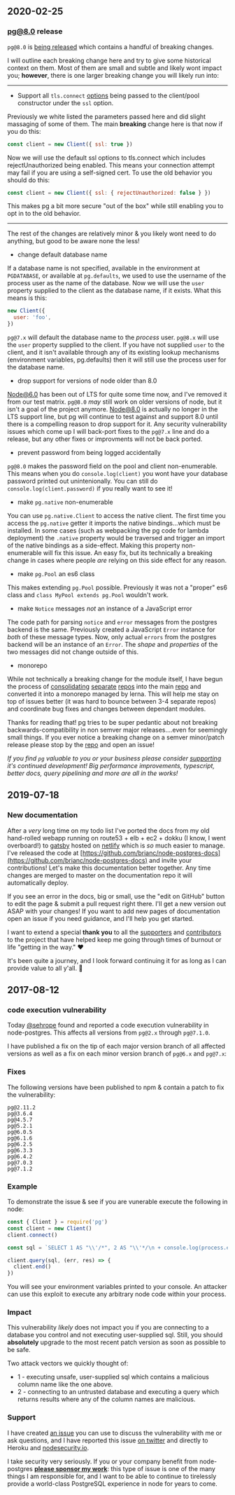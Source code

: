 
## 2020-02-25

### pg@8.0 release

`pg@8.0` is [being released](https://github.com/brianc/node-postgres/pull/2117) which contains a handful of breaking changes.

I will outline each breaking change here and try to give some historical context on them. Most of them are small and subtle and likely wont impact you; **however**, there is one larger breaking change you will likely run into:

---

- Support all `tls.connect` [options](https://nodejs.org/api/tls.html#tls_tls_connect_options_callback) being passed to the client/pool constructor under the `ssl` option.

Previously we white listed the parameters passed here and did slight massaging of some of them. The main **breaking** change here is that now if you do this:

```js
const client = new Client({ ssl: true })
```

<Alert>
  Now we will use the default ssl options to tls.connect which includes rejectUnauthorized being enabled. This means
  your connection attempt may fail if you are using a self-signed cert. To use the old behavior you should do this:
</Alert>

```js
const client = new Client({ ssl: { rejectUnauthorized: false } })
```

This makes pg a bit more secure "out of the box" while still enabling you to opt in to the old behavior.

---

The rest of the changes are relatively minor & you likely wont need to do anything, but good to be aware none the less!

- change default database name

If a database name is not specified, available in the environment at `PGDATABASE`, or available at `pg.defaults`, we used to use the username of the process user as the name of the database. Now we will use the `user` property supplied to the client as the database name, if it exists. What this means is this:

```jsx
new Client({
  user: 'foo',
})
```

`pg@7.x` will default the database name to the _process_ user. `pg@8.x` will use the `user` property supplied to the client. If you have not supplied `user` to the client, and it isn't available through any of its existing lookup mechanisms (environment variables, pg.defaults) then it will still use the process user for the database name.

- drop support for versions of node older than 8.0

Node@6.0 has been out of LTS for quite some time now, and I've removed it from our test matrix. `pg@8.0` _may_ still work on older versions of node, but it isn't a goal of the project anymore. Node@8.0 is actually no longer in the LTS support line, but pg will continue to test against and support 8.0 until there is a compelling reason to drop support for it. Any security vulnerability issues which come up I will back-port fixes to the `pg@7.x` line and do a release, but any other fixes or improvments will not be back ported.

- prevent password from being logged accidentally

`pg@8.0` makes the password field on the pool and client non-enumerable. This means when you do `console.log(client)` you wont have your database password printed out unintenionally. You can still do `console.log(client.password)` if you really want to see it!

- make `pg.native` non-enumerable

You can use `pg.native.Client` to access the native client. The first time you access the `pg.native` getter it imports the native bindings...which must be installed. In some cases (such as webpacking the pg code for lambda deployment) the `.native` property would be traversed and trigger an import of the native bindings as a side-effect. Making this property non-enumerable will fix this issue. An easy fix, but its technically a breaking change in cases where people _are_ relying on this side effect for any reason.

- make `pg.Pool` an es6 class

This makes extending `pg.Pool` possible. Previously it was not a "proper" es6 class and `class MyPool extends pg.Pool` wouldn't work.

- make `Notice` messages _not_ an instance of a JavaScript error

The code path for parsing `notice` and `error` messages from the postgres backend is the same. Previously created a JavaScript `Error` instance for _both_ of these message types. Now, only actual `errors` from the postgres backend will be an instance of an `Error`. The _shape_ and _properties_ of the two messages did not change outside of this.

- monorepo

While not technically a breaking change for the module itself, I have begun the process of [consolidating](https://github.com/brianc/node-pg-query-stream) [separate](https://github.com/brianc/node-pg-cursor/) [repos](https://github.com/brianc/node-pg-pool) into the main [repo](https://github.com/brianc/node-postgres) and converted it into a monorepo managed by lerna. This will help me stay on top of issues better (it was hard to bounce between 3-4 separate repos) and coordinate bug fixes and changes between dependant modules.

Thanks for reading that! pg tries to be super pedantic about not breaking backwards-compatibility in non semver major releases....even for seemingly small things. If you ever notice a breaking change on a semver minor/patch release please stop by the [repo](https://github.com/brianc/node-postgres) and open an issue!

_If you find `pg` valuable to you or your business please consider [supporting](http://github.com/sponsors/brianc) it's continued development! Big performance improvements, typescript, better docs, query pipelining and more are all in the works!_

## 2019-07-18

### New documentation

After a _very_ long time on my todo list I've ported the docs from my old hand-rolled webapp running on route53 + elb + ec2 + dokku (I know, I went overboard!) to [gatsby](https://www.gatsbyjs.org/) hosted on [netlify](https://www.netlify.com/) which is _so_ much easier to manage. I've released the code at [https://github.com/brianc/node-postgres-docs](https://github.com/brianc/node-postgres-docs) and invite your contributions! Let's make this documentation better together. Any time changes are merged to master on the documentation repo it will automatically deploy.

If you see an error in the docs, big or small, use the "edit on GitHub" button to edit the page & submit a pull request right there. I'll get a new version out ASAP with your changes! If you want to add new pages of documentation open an issue if you need guidance, and I'll help you get started.

I want to extend a special **thank you** to all the [supporters](https://github.com/brianc/node-postgres/blob/master/SPONSORS.md) and [contributors](https://github.com/brianc/node-postgres/graphs/contributors) to the project that have helped keep me going through times of burnout or life "getting in the way." ❤️

It's been quite a journey, and I look forward continuing it for as long as I can provide value to all y'all. 🤠

## 2017-08-12

### code execution vulnerability

Today [@sehrope](https://github.com/sehrope) found and reported a code execution vulnerability in node-postgres. This affects all versions from `pg@2.x` through `pg@7.1.0`.

I have published a fix on the tip of each major version branch of all affected versions as well as a fix on each minor version branch of `pg@6.x` and `pg@7.x`:

### Fixes

The following versions have been published to npm & contain a patch to fix the vulnerability:

```
pg@2.11.2
pg@3.6.4
pg@4.5.7
pg@5.2.1
pg@6.0.5
pg@6.1.6
pg@6.2.5
pg@6.3.3
pg@6.4.2
pg@7.0.3
pg@7.1.2
```

### Example

To demonstrate the issue & see if you are vunerable execute the following in node:

```js
const { Client } = require('pg')
const client = new Client()
client.connect()

const sql = `SELECT 1 AS "\\'/*", 2 AS "\\'*/\n + console.log(process.env)] = null;\n//"`

client.query(sql, (err, res) => {
  client.end()
})
```

You will see your environment variables printed to your console. An attacker can use this exploit to execute any arbitrary node code within your process.

### Impact

This vulnerability _likely_ does not impact you if you are connecting to a database you control and not executing user-supplied sql. Still, you should **absolutely** upgrade to the most recent patch version as soon as possible to be safe.

Two attack vectors we quickly thought of:

- 1 - executing unsafe, user-supplied sql which contains a malicious column name like the one above.
- 2 - connecting to an untrusted database and executing a query which returns results where any of the column names are malicious.

### Support

I have created [an issue](https://github.com/brianc/node-postgres/issues/1408) you can use to discuss the vulnerability with me or ask questions, and I have reported this issue [on twitter](https://twitter.com/briancarlson) and directly to Heroku and [nodesecurity.io](https://nodesecurity.io/).

I take security very seriously. If you or your company benefit from node-postgres **[please sponsor my work](https://www.patreon.com/node_postgres)**: this type of issue is one of the many things I am responsible for, and I want to be able to continue to tirelessly provide a world-class PostgreSQL experience in node for years to come.
